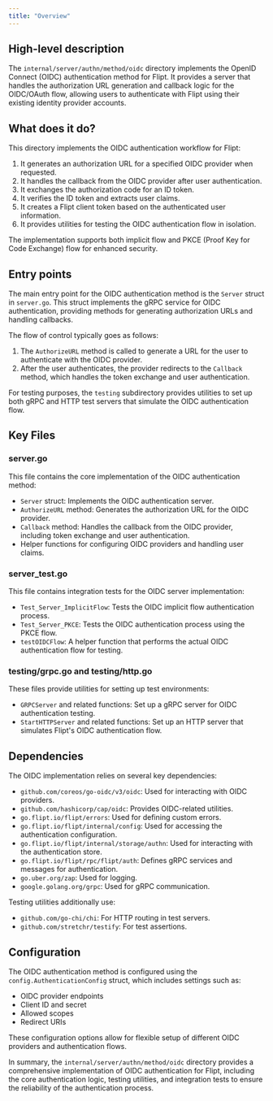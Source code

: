 ```yaml
---
title: "Overview"
---
```


## High-level description
The `internal/server/authn/method/oidc` directory implements the OpenID Connect (OIDC) authentication method for Flipt. It provides a server that handles the authorization URL generation and callback logic for the OIDC/OAuth flow, allowing users to authenticate with Flipt using their existing identity provider accounts.

## What does it do?
This directory implements the OIDC authentication workflow for Flipt:

1. It generates an authorization URL for a specified OIDC provider when requested.
2. It handles the callback from the OIDC provider after user authentication.
3. It exchanges the authorization code for an ID token.
4. It verifies the ID token and extracts user claims.
5. It creates a Flipt client token based on the authenticated user information.
6. It provides utilities for testing the OIDC authentication flow in isolation.

The implementation supports both implicit flow and PKCE (Proof Key for Code Exchange) flow for enhanced security.

## Entry points
The main entry point for the OIDC authentication method is the `Server` struct in `server.go`. This struct implements the gRPC service for OIDC authentication, providing methods for generating authorization URLs and handling callbacks.

The flow of control typically goes as follows:
1. The `AuthorizeURL` method is called to generate a URL for the user to authenticate with the OIDC provider.
2. After the user authenticates, the provider redirects to the `Callback` method, which handles the token exchange and user authentication.

For testing purposes, the `testing` subdirectory provides utilities to set up both gRPC and HTTP test servers that simulate the OIDC authentication flow.

## Key Files

### server.go
This file contains the core implementation of the OIDC authentication method:

- `Server` struct: Implements the OIDC authentication server.
- `AuthorizeURL` method: Generates the authorization URL for the OIDC provider.
- `Callback` method: Handles the callback from the OIDC provider, including token exchange and user authentication.
- Helper functions for configuring OIDC providers and handling user claims.

### server_test.go
This file contains integration tests for the OIDC server implementation:

- `Test_Server_ImplicitFlow`: Tests the OIDC implicit flow authentication process.
- `Test_Server_PKCE`: Tests the OIDC authentication process using the PKCE flow.
- `testOIDCFlow`: A helper function that performs the actual OIDC authentication flow for testing.

### testing/grpc.go and testing/http.go
These files provide utilities for setting up test environments:

- `GRPCServer` and related functions: Set up a gRPC server for OIDC authentication testing.
- `StartHTTPServer` and related functions: Set up an HTTP server that simulates Flipt's OIDC authentication flow.

## Dependencies
The OIDC implementation relies on several key dependencies:

- `github.com/coreos/go-oidc/v3/oidc`: Used for interacting with OIDC providers.
- `github.com/hashicorp/cap/oidc`: Provides OIDC-related utilities.
- `go.flipt.io/flipt/errors`: Used for defining custom errors.
- `go.flipt.io/flipt/internal/config`: Used for accessing the authentication configuration.
- `go.flipt.io/flipt/internal/storage/authn`: Used for interacting with the authentication store.
- `go.flipt.io/flipt/rpc/flipt/auth`: Defines gRPC services and messages for authentication.
- `go.uber.org/zap`: Used for logging.
- `google.golang.org/grpc`: Used for gRPC communication.

Testing utilities additionally use:
- `github.com/go-chi/chi`: For HTTP routing in test servers.
- `github.com/stretchr/testify`: For test assertions.

## Configuration
The OIDC authentication method is configured using the `config.AuthenticationConfig` struct, which includes settings such as:

- OIDC provider endpoints
- Client ID and secret
- Allowed scopes
- Redirect URIs

These configuration options allow for flexible setup of different OIDC providers and authentication flows.

In summary, the `internal/server/authn/method/oidc` directory provides a comprehensive implementation of OIDC authentication for Flipt, including the core authentication logic, testing utilities, and integration tests to ensure the reliability of the authentication process.